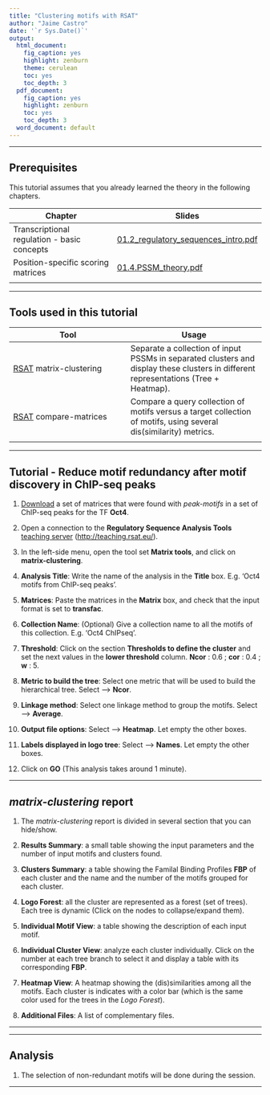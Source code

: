 ```yaml
---
title: "Clustering motifs with RSAT"
author: "Jaime Castro"
date: '`r Sys.Date()`'
output:
  html_document:
    fig_caption: yes
    highlight: zenburn
    theme: cerulean
    toc: yes
    toc_depth: 3
  pdf_document:
    fig_caption: yes
    highlight: zenburn
    toc: yes
    toc_depth: 3
  word_document: default
---
```


* * * 

## Prerequisites

This tutorial assumes that you already learned the theory in the following chapters.


| Chapter | Slides |
|---------|--------|
| Transcriptional regulation - basic concepts | [01.2_regulatory_sequences_intro.pdf](http://rsa-tools.github.io/course/pdf_files/01.2_regulatory_sequences_intro.pdf)  |
| Position-specific scoring matrices | [01.4.PSSM_theory.pdf](http://rsa-tools.github.io/course/pdf_files/01.4.PSSM_theory.pdf) |
|  |  |

* * * 

## Tools used in this tutorial


| Tool | Usage |
|------|-------|
| [RSAT](http://teaching.rsat.eu/) matrix-clustering | Separate a collection of input PSSMs in separated clusters and display these clusters in different representations (Tree + Heatmap). |
| [RSAT](http://teaching.rsat.eu/) compare-matrices | Compare a query collection of motifs versus a target collection of motifs, using several dis(similarity) metrics. |
| | | 

* * *

## Tutorial - Reduce motif redundancy after motif discovery in ChIP-seq peaks

1. [Download](https://github.com/jvanheld/cisreg_course/tree/gh-pages/cluster_motifs/data) a set of matrices that were found with *peak-motifs* in a set of ChIP-seq peaks for the TF **Oct4**.  

1. Open a connection to the **Regulatory Sequence Analysis Tools** [teaching server](http://teaching.rsat.eu/) ([http://teaching.rsat.eu/](http://teaching.rsat.eu/)).

2. In the left-side menu, open the tool set **Matrix tools**, and click on **matrix-clustering**.

3. **Analysis Title**: Write the name of the analysis in the **Title** box. E.g. 'Oct4 motifs from ChIP-seq peaks'.

4. **Matrices**: Paste the matrices in the **Matrix** box, and check that the input format is set to **transfac**.

5. **Collection Name**: (Optional) Give a collection name to all the motifs of this collection. E.g. 'Oct4 ChIPseq'.

6. **Threshold**: Click on the section **Thresholds to define the cluster** and set the next values in the **lower threshold** column. **Ncor** : 0.6 ; **cor** : 0.4 ; **w** : 5.

7. **Metric to build the tree**: Select one metric that will be used to build the hierarchical tree. Select --> **Ncor**.

8. **Linkage method**: Select one linkage method to group the motifs. Select -->  **Average**.

9. **Output file options**: Select -->  **Heatmap**. Let empty the other boxes.

10. **Labels displayed in logo tree**: Select -->  **Names**. Let empty the other boxes.

11. Click on **GO** (This analysis takes around 1 minute).

* * * 

## *matrix-clustering* report

1. The *matrix-clustering* report is divided in several section that you can hide/show.

2. **Results Summary**: a small table showing the input parameters and the number of input motifs and clusters found.

3. **Clusters Summary**: a table showing the Familal Binding Profiles **FBP** of each cluster and the name and the number of the motifs grouped for each cluster.

4. **Logo Forest**: all the cluster are represented as a forest (set of trees). Each tree is dynamic (Click on the nodes to collapse/expand them).

5. **Individual Motif View**: a table showing the description of each input motif.

6. **Individual Cluster View**: analyze each cluster individually. Click on the number at each tree branch to select it and display a table with its corresponding **FBP**.

7. **Heatmap View**: A heatmap showing the (dis)similarities among all the motifs. Each cluster is indicates with a color bar (which is the same color used for the trees in the *Logo Forest*).

8. **Additional Files**: A list of complementary files.

* * * 

* * * 

## Analysis

1. The selection of non-redundant motifs will be done during the session.

* * *


<!--

## Playing with PSSM

### Download a matrix from footprintDB

1. Open a connection to [footprintDB](http://floresta.eead.csic.es/footprintdb/) ([http://floresta.eead.csic.es/footprintdb/](http://floresta.eead.csic.es/footprintdb/))
2. In the menu on the left site, click **Databases**
3. Select one transcription factor of your choice (one different per student).
4. Download the binding sites. 
5. Download the DNA binding motif.
6. Note about matrix formats


- convert matrix between tab-delimited and stamp-transfac (footprintDB) and transfac


### Take-home message

1. Logos
2. Impact of the number of sites. Error bars on the logos
3. Interpretation and impact of the pseudo-weight. 


# Scanning sequences to predict TF binding sites

- Select a motif from footprintDB / RegulonDB collection
- get the matrix + consensus 
- Scan all the promoters from E.coli

    - with a strict consensus
    - with degenerate consensus
    - with the PSSM

- check if you recovered the annotated binding sites
- evaluate the number of predicted sites


# Matrix comparison and clustering

- Enter with a motif in footprintDB and compare it with the whole database ("search"" form)
- The same but restrict to a specific organism
- matrix-clustering demo + exercises (Jaime)

# To do

## convert-matrix (Jacques)

- check that the matrices downloaded from footprintDB can be converted (including name)
- test the STAMP format OK
- aparently the footprintDB format is a hybrid between stamp and transfac -> add it explicitly in the convert-matrix input formats 
- convert-matrix: fix the problem with frequency matrices which appear as flat logos with huge error bars

- convert-matrix: produce colored consensus in HTML format

## footprintDB (sugerencias, wish list para mas tarde)

- coloracion de los consensus: import colored consensus sfrom convert-matrices
- include sequence of binding sites in the export format if it exists. Note that this makes HUGE files for matrices derived form ChIP-seq -> to be evaluated
- links "Binding sites" currently give all the binding sites for all the TF. Could you adda column with the TF name and/or enable to select binding sites per matrix



-->




